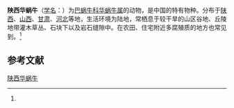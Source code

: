 {{Speciesbox
| name = 陕西华蜗牛
| status = 
| status_system = 
| image = 
| genus = Cathaica
| species = schensiensis
| authority = (Hilber, 1882)<ref name='id11095'>{{cite web| url =http://www.bioinfo.cn/db05/BjdwSpecies.php?action=view&id=11095| title =陕西华蜗牛| work =《中国动物物种编目数据库》| publisher =中国科学院微生物研究所| author =中国科学院动物研究所| accessdate =2009-04-28| deadurl =yes| archiveurl =https://web.archive.org/web/20160305022643/http://www.bioinfo.cn/db05/BjdwSpecies.php?action=view&id=11095| archivedate =2016-03-05}}</ref>
}}

'''陕西华蜗牛'''（[[学名|学名]]：{{lang|la|''Cathaica schensiensis''}}）为[[巴蜗牛科|巴蜗牛科]][[华蜗牛属|华蜗牛属]]的动物，是中国的特有物种。分布于[[陕西|陕西]]、[[山西|山西]]、[[甘肃|甘肃]]、[[河北|河北]]等地，生活环境为陆地，常栖息于较干旱的山区谷地、丘陵地带灌木草丛、石块下以及岩石缝隙中。在农田、住宅附近多腐殖质的地方也常见到。<ref name='id11095'/>

== 参考文献 ==
{{reflist}}

{{Wikispecies|Cathaica schensiensis}}

[[Category:华蜗牛属|陕西华蜗牛]]


{{软体动物小作品}}